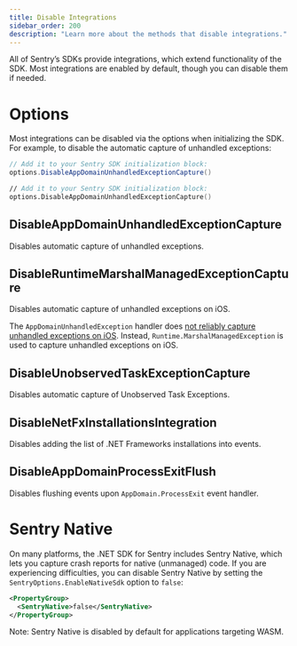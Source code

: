 ```yaml
---
title: Disable Integrations
sidebar_order: 200
description: "Learn more about the methods that disable integrations."
---
```


All of Sentry’s SDKs provide integrations, which extend functionality of the SDK. Most integrations are enabled by default, though you can disable them if needed.

# Options

Most integrations can be disabled via the options when initializing the SDK. For example, to disable the automatic capture of unhandled exceptions:

```csharp
// Add it to your Sentry SDK initialization block:
options.DisableAppDomainUnhandledExceptionCapture()
```

```fsharp
// Add it to your Sentry SDK initialization block:
options.DisableAppDomainUnhandledExceptionCapture()
```

## DisableAppDomainUnhandledExceptionCapture

Disables automatic capture of unhandled exceptions.

## DisableRuntimeMarshalManagedExceptionCapture

Disables automatic capture of unhandled exceptions on iOS.

The `AppDomainUnhandledException` handler does [not reliably capture unhandled exceptions on iOS](https://github.com/getsentry/sentry-dotnet/pull/3909). Instead, `Runtime.MarshalManagedException` is used to capture unhandled exceptions on iOS.

## DisableUnobservedTaskExceptionCapture

Disables automatic capture of Unobserved Task Exceptions.

## DisableNetFxInstallationsIntegration

Disables adding the list of .NET Frameworks installations into events.

## DisableAppDomainProcessExitFlush

Disables flushing events upon `AppDomain.ProcessExit` event handler.

# Sentry Native

On many platforms, the .NET SDK for Sentry includes Sentry Native, which lets you capture crash reports for native (unmanaged) code. If you are experiencing difficulties, you can disable Sentry Native by setting the `SentryOptions.EnableNativeSdk` option to `false`:

```xml
<PropertyGroup>
  <SentryNative>false</SentryNative>
</PropertyGroup>
```

Note: Sentry Native is disabled by default for applications targeting WASM.
